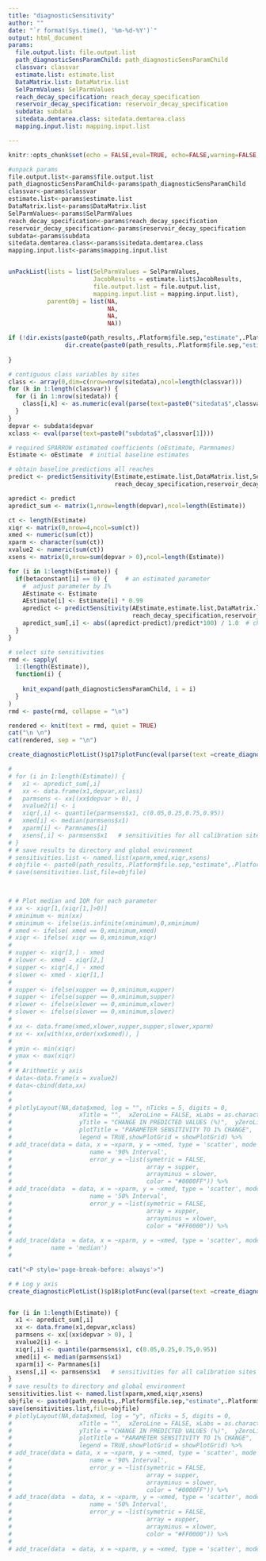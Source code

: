 ```yaml
---
title: "diagnosticSensitivity"
author: ""
date: "`r format(Sys.time(), '%m-%d-%Y')`"
output: html_document
params:
  file.output.list: file.output.list
  path_diagnosticSensParamChild: path_diagnosticSensParamChild
  classvar: classvar
  estimate.list: estimate.list
  DataMatrix.list: DataMatrix.list
  SelParmValues: SelParmValues
  reach_decay_specification: reach_decay_specification
  reservoir_decay_specification: reservoir_decay_specification
  subdata: subdata
  sitedata.demtarea.class: sitedata.demtarea.class
  mapping.input.list: mapping.input.list

---
```


```r
knitr::opts_chunk$set(echo = FALSE,eval=TRUE, echo=FALSE,warning=FALSE, message = FALSE)
```

```r
#unpack params
file.output.list<-params$file.output.list
path_diagnosticSensParamChild<-params$path_diagnosticSensParamChild
classvar<-params$classvar
estimate.list<-params$estimate.list
DataMatrix.list<-params$DataMatrix.list
SelParmValues<-params$SelParmValues
reach_decay_specification<-params$reach_decay_specification
reservoir_decay_specification<-params$reservoir_decay_specification
subdata<-params$subdata
sitedata.demtarea.class<-params$sitedata.demtarea.class
mapping.input.list<-params$mapping.input.list


unPackList(lists = list(SelParmValues = SelParmValues,
                        JacobResults = estimate.list$JacobResults,
                        file.output.list = file.output.list,
                        mapping.input.list = mapping.input.list),
           parentObj = list(NA,
                            NA,
                            NA,
                            NA))

if (!dir.exists(paste0(path_results,.Platform$file.sep,"estimate",.Platform$file.sep,"diagnostic_sensitivity_dynamic",.Platform$file.sep))){
                dir.create(paste0(path_results,.Platform$file.sep,"estimate",.Platform$file.sep,"diagnostic_sensitivity_dynamic",.Platform$file.sep))
  
}

# contiguous class variables by sites
class <- array(0,dim=c(nrow=nrow(sitedata),ncol=length(classvar))) 
for (k in 1:length(classvar)) { 
  for (i in 1:nrow(sitedata)) {
    class[i,k] <- as.numeric(eval(parse(text=paste0("sitedata$",classvar[k],"[",i,"]"))))
  } 
}
depvar <- subdata$depvar
xclass <- eval(parse(text=paste0("subdata$",classvar[1])))
```

```r
# required SPARROW estimated coefficients (oEstimate, Parmnames)
Estimate <- oEstimate  # initial baseline estimates

# obtain baseline predictions all reaches
predict <- predictSensitivity(Estimate,estimate.list,DataMatrix.list,SelParmValues,
                              reach_decay_specification,reservoir_decay_specification,subdata)

apredict <- predict
apredict_sum <- matrix(1,nrow=length(depvar),ncol=length(Estimate))

ct <- length(Estimate)
xiqr <- matrix(0,nrow=4,ncol=sum(ct))
xmed <- numeric(sum(ct))
xparm <- character(sum(ct))
xvalue2 <- numeric(sum(ct))
xsens <- matrix(0,nrow=sum(depvar > 0),ncol=length(Estimate))

for (i in 1:length(Estimate)) {
  if(betaconstant[i] == 0) {     # an estimated parameter
    #  adjust parameter by 1%
    AEstimate <- Estimate
    AEstimate[i] <- Estimate[i] * 0.99
    apredict <- predictSensitivity(AEstimate,estimate.list,DataMatrix.list,SelParmValues,
                                   reach_decay_specification,reservoir_decay_specification,subdata)
    apredict_sum[,i] <- abs((apredict-predict)/predict*100) / 1.0  # change relative to 1% change
  }
}
```


```r
# select site sensitivities 
rmd <- sapply(
  1:(length(Estimate)),
  function(i) {
    
    knit_expand(path_diagnosticSensParamChild, i = i)
  }
)
rmd <- paste(rmd, collapse = "\n")

```

```r

rendered <- knit(text = rmd, quiet = TRUE)
cat("\n \n")
cat(rendered, sep = "\n")

```


```r
create_diagnosticPlotList()$p17$plotFunc(eval(parse(text =create_diagnosticPlotList()$p17$plotParams)))

# 
# for (i in 1:length(Estimate)) {
#   x1 <- apredict_sum[,i]
#   xx <- data.frame(x1,depvar,xclass)
#   parmsens <- xx[(xx$depvar > 0), ] 
#   xvalue2[i] <- i
#   xiqr[,i] <- quantile(parmsens$x1, c(0.05,0.25,0.75,0.95)) 
#   xmed[i] <- median(parmsens$x1)
#   xparm[i] <- Parmnames[i]
#   xsens[,i] <- parmsens$x1   # sensitivities for all calibration sites
# }   
# # save results to directory and global environment
# sensitivities.list <- named.list(xparm,xmed,xiqr,xsens)
# objfile <- paste0(path_results,.Platform$file.sep,"estimate",.Platform$file.sep,run_id,"_sensitivities.list") 
# save(sensitivities.list,file=objfile)
  


# # Plot median and IQR for each parameter
# xx <- xiqr[1,(xiqr[1,]>0)]
# xminimum <- min(xx)
# xminimum <- ifelse(is.infinite(xminimum),0,xminimum)
# xmed <- ifelse( xmed == 0,xminimum,xmed)
# xiqr <- ifelse( xiqr == 0,xminimum,xiqr)
# 
# xupper <- xiqr[3,] - xmed
# xlower <- xmed - xiqr[2,]
# supper <- xiqr[4,] - xmed
# slower <- xmed - xiqr[1,]
# 
# xupper <- ifelse(xupper == 0,xminimum,xupper)
# supper <- ifelse(supper == 0,xminimum,supper)
# xlower <- ifelse(xlower == 0,xminimum,xlower)
# slower <- ifelse(slower == 0,xminimum,slower)
# 
# xx <- data.frame(xmed,xlower,xupper,supper,slower,xparm)
# xx <- xx[with(xx,order(xx$xmed)), ]
# 
# ymin <- min(xiqr)
# ymax <- max(xiqr)
# 
# # Arithmetic y axis
# data<-data.frame(x = xvalue2)
# data<-cbind(data,xx)
# 
# 
# plotlyLayout(NA,data$xmed, log = "", nTicks = 5, digits = 0,
#                   xTitle = "",  xZeroLine = FALSE, xLabs = as.character(data$xparm),
#                   yTitle = "CHANGE IN PREDICTED VALUES (%)",  yZeroLine = FALSE,ymin = ymin, ymax = ymax,
#                   plotTitle = "PARAMETER SENSITIVITY TO 1% CHANGE",
#                   legend = TRUE,showPlotGrid = showPlotGrid) %>%
# add_trace(data = data, x = ~xparm, y = ~xmed, type = 'scatter', mode = 'markers',color = I("#0000FF"),
#                      name = '90% Interval',
#                      error_y = ~list(symetric = FALSE,
#                                      array = supper,
#                                      arrayminus = slower,
#                                      color = "#0000FF")) %>%
# add_trace(data  = data, x = ~xparm, y = ~xmed, type = 'scatter', mode = 'markers',color = I("#FF0000"),
#                      name = '50% Interval',
#                      error_y = ~list(symetric = FALSE,
#                                      array = xupper,
#                                      arrayminus = xlower,
#                                      color = "#FF0000")) %>%
# 
# add_trace(data  = data, x = ~xparm, y = ~xmed, type = 'scatter', mode = 'markers',color = I("black"),
#           name = 'median')
# 


```

```r
cat("<P style='page-break-before: always'>") 
```

```r
# # Log y axis
create_diagnosticPlotList()$p18$plotFunc(eval(parse(text =create_diagnosticPlotList()$p18$plotParams)))


for (i in 1:length(Estimate)) {
  x1 <- apredict_sum[,i]
  xx <- data.frame(x1,depvar,xclass)
  parmsens <- xx[(xx$depvar > 0), ] 
  xvalue2[i] <- i
  xiqr[,i] <- quantile(parmsens$x1, c(0.05,0.25,0.75,0.95)) 
  xmed[i] <- median(parmsens$x1)
  xparm[i] <- Parmnames[i]
  xsens[,i] <- parmsens$x1   # sensitivities for all calibration sites
}   
# save results to directory and global environment
sensitivities.list <- named.list(xparm,xmed,xiqr,xsens)
objfile <- paste0(path_results,.Platform$file.sep,"estimate",.Platform$file.sep,run_id,"_sensitivities.list") 
save(sensitivities.list,file=objfile)
# plotlyLayout(NA,data$xmed, log = "y", nTicks = 5, digits = 0,
#                   xTitle = "",  xZeroLine = FALSE, xLabs = as.character(data$xparm),
#                   yTitle = "CHANGE IN PREDICTED VALUES (%)",  yZeroLine = FALSE,ymin = ymin, ymax = ymax,
#                   plotTitle = "PARAMETER SENSITIVITY TO 1% CHANGE",
#                   legend = TRUE,showPlotGrid = showPlotGrid) %>%
# add_trace(data = data, x = ~xparm, y = ~xmed, type = 'scatter', mode = 'markers',color = I("#0000FF"),
#                      name = '90% Interval',
#                      error_y = ~list(symetric = FALSE,
#                                      array = supper,
#                                      arrayminus = slower,
#                                      color = "#0000FF")) %>%
# add_trace(data  = data, x = ~xparm, y = ~xmed, type = 'scatter', mode = 'markers',color = I("#FF0000"),
#                      name = '50% Interval',
#                      error_y = ~list(symetric = FALSE,
#                                      array = xupper,
#                                      arrayminus = xlower,
#                                      color = "#FF0000")) %>%
# 
# add_trace(data  = data, x = ~xparm, y = ~xmed, type = 'scatter', mode = 'markers',color = I("black"),name = 'median')#,


```
